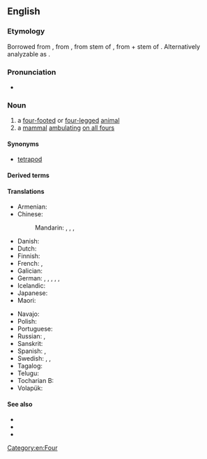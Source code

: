 ==English==

===Etymology===
Borrowed from {{bor|en|fr|quadrupède}}, from {{etyl|frm|en}}, from {{etyl|la|en}} stem of {{m|la|quadrupēs||four-footed, a four-footed animal}}, from {{m|la|quadri-||four-}} + stem of {{m|la|pes||foot}}. Alternatively analyzable as {{confix|en|quadri|alt1=quadru|ped}}.

===Pronunciation===
* {{IPA|/ˈkwɒdɹupɛd/|lang=en}}

===Noun===
{{en-noun}}

# a [[four-footed]] or [[four-legged]] [[animal]]
# a [[mammal]] [[ambulating]] [[on all fours]]

====Synonyms====
* [[tetrapod]]

====Derived terms====
{{der2|lang=en
|quadrupedal
|quadrupedism
|quadrupedalism
|quadrupedy}}

====Translations====
{{trans-top|a four-footed or four-legged animal}}
* Armenian: {{t+|hy|չորքոտանի}}
* Chinese:
*: Mandarin: {{t|cmn|四足動物}}, {{t|cmn|四足动物|tr=sìzú dòngwù}} {{qualifier|animal}}, {{t|cmn|四足類}}, {{t|cmn|四足类|tr=sìzúlèi}}
* Danish: {{t|da|[[firbenet]] [[dyr]]}}
* Dutch: {{t+|nl|viervoeter|m}}
* Finnish: {{t|fi|nelijalkainen}}
* French: {{t+|fr|quadrupède|m}}, {{t+|fr|tétrapode|m}}
* Galician: {{t|gl|cuadrúpede|m}}
* German: {{t|de|Vierfüßer|m}}, {{t|de|Vierfüßerin|f}}, {{t|de|Vierfüßler|m}}, {{t|de|Vierfüßlerin|f}}, {{t|de|Quadrupeder|m}}, {{t|de|Quadrupede|f}}
* Icelandic: {{t|is|ferfætlingur|m}}
* Japanese: {{t|ja|四肢動物|tr=ししどうぶつ, shishi dōbutsu}}
* Maori: {{t|mi|kīrehe}}
{{trans-mid}}
* Navajo: {{t|nv|naaldlooshii}}
* Polish: {{t+|pl|czworonóg|m-an}}
* Portuguese: {{t+|pt|quadrúpede|m}}
* Russian: {{t+|ru|четвероногий|n|alt=четвероно́гое}} {{qualifier|живо́тное}}, {{t+|ru|тетрапо́д|m|tr=tɛtrapód}}
* Sanskrit: {{t+|sa|चतुष्पद्|m|n}}
* Spanish: {{t+|es|cuadrúpedo|m}}, {{t|es|tetrápodo|m}}
* Swedish: {{t|sv|fyrfotadjur|n}}, {{t|sv|tetrapod|c}}, {{t|sv|fyrfoting|c}}
* Tagalog: {{t|tl|hayop na aapating-paa}}
* Telugu: {{t+|te|చతుష్పదము}}
* Tocharian B: {{t|txb|śwerppewä}}
* Volapük: {{t+|vo|follögaf}}
{{trans-bottom}}

====See also====
* {{l|en|biped}}
* {{l|en|tetrapod}}
* {{l|en|Tetrapoda}}

[[Category:en:Four]]